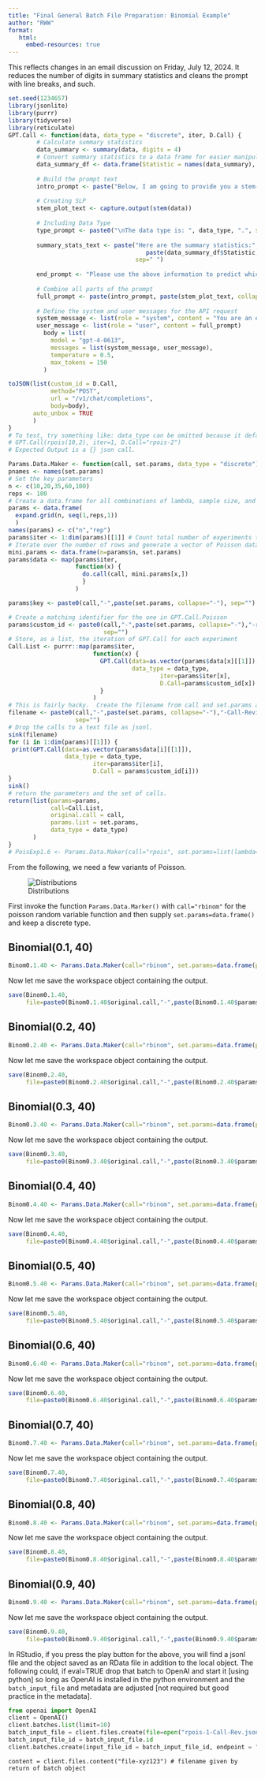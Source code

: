 ```yaml
---
title: "Final General Batch File Preparation: Binomial Example"
author: "RWW"
format: 
   html:
     embed-resources: true
---
```


This reflects changes in an email discussion on Friday, July 12, 2024.  It reduces the number of digits in summary statistics and cleans the prompt with line breaks, and such.

```r
set.seed(1234657)
library(jsonlite)
library(purrr)
library(tidyverse)
library(reticulate)
GPT.Call <- function(data, data_type = "discrete", iter, D.Call) {
        # Calculate summary statistics
        data_summary <- summary(data, digits = 4)
        # Convert summary statistics to a data frame for easier manipulation
        data_summary_df <- data.frame(Statistic = names(data_summary), Value = as.vector(data_summary))
        
        # Build the prompt text
        intro_prompt <- paste("Below, I am going to provide you a stem-and-leaf-plot of a variable and the summary statistics for that variable. I would like you to tell me which distribution you think generated the data.", sep="")
        
        # Creating SLP
        stem_plot_text <- capture.output(stem(data))
        
        # Including Data Type
        type_prompt <- paste0("\nThe data type is: ", data_type, ".", sep="")
        
        summary_stats_text <- paste("Here are the summary statistics:",
                                       paste(data_summary_df$Statistic, "=", data_summary_df$Value, collapse = "; "), type_prompt, 
                                    sep=" ")
        
        end_prompt <- "Please use the above information to predict which distribution generated the data. Please do not provide an explanation in your response. Please only state the name of the distribution in one word. Do not include the word 'distribution' following the name of the predicted distribution. Indeed, please read your response after writing it and ensure that you only provide the name of the distribution in your response."
        
        # Combine all parts of the prompt
        full_prompt <- paste(intro_prompt, paste(stem_plot_text, collapse = "\n"), summary_stats_text, end_prompt, sep="\n\n")
        
        # Define the system and user messages for the API request
        system_message <- list(role = "system", content = "You are an expert in statistics and data science.")
        user_message <- list(role = "user", content = full_prompt)
          body = list(
            model = "gpt-4-0613",
            messages = list(system_message, user_message),
            temperature = 0.5,
            max_tokens = 150
          )        

toJSON(list(custom_id = D.Call, 
            method="POST", 
            url = "/v1/chat/completions", 
            body=body), 
       auto_unbox = TRUE
       )
}
# To test, try something like: data_type can be omitted because it defaults to discrete
# GPT.Call(rpois(10,2), iter=1, D.Call="rpois-2")
# Expected Output is a {} json call.
```

```r
Params.Data.Maker <- function(call, set.params, data_type = "discrete") {
pnames <- names(set.params)
# Set the key parameters
n <- c(10,20,35,60,100)
reps <- 100
# Create a data.frame for all combinations of lambda, sample size, and repetition [of lambda sample size]
params <- data.frame(
  expand.grid(n, seq(1,reps,1))
  )
names(params) <- c("n","rep")
params$iter <- 1:dim(params)[[1]] # Count total number of experiments to pass
# Iterate over the number of rows and generate a vector of Poisson data given lambda and size; a tidy for-loop
mini.params <- data.frame(n=params$n, set.params)
params$data <- map(params$iter, 
                   function(x) { 
                     do.call(call, mini.params[x,]) 
                     }
                   )

params$key <- paste0(call,"-",paste(set.params, collapse="-"), sep="")

# Create a matching identifier for the one in GPT.Call.Poisson
params$custom_id <- paste0(call,"-",paste(set.params, collapse="-"),"-request-",params$iter, 
                           sep="")
# Store, as a list, the iteration of GPT.Call for each experiment
Call.List <- purrr::map(params$iter, 
                        function(x) {
                          GPT.Call(data=as.vector(params$data[x][[1]]),
                                   data_type = data_type,
                                           iter=params$iter[x], 
                                           D.Call=params$custom_id[x])
                          }
                        )
# This is fairly hacky.  Create the filename from call and set.params and then use a sink to capture prints of the GPT.Call function.  Because set.parms can be vector-valued, we need to collapse it.
filename <- paste0(call,"-",paste(set.params, collapse="-"),"-Call-Revised.jsonl", 
                   sep="")
# Drop the calls to a text file as jsonl.
sink(filename)
for (i in 1:dim(params)[[1]]) {
 print(GPT.Call(data=as.vector(params$data[i][[1]]), 
                data_type = data_type,
                        iter=params$iter[i], 
                        D.Call = params$custom_id[i]))  
}
sink()
# return the parameters and the set of calls.
return(list(params=params, 
            call=Call.List,
            original.call = call,
            params.list = set.params,
            data_type = data_type)
       )
}
# PoisExp1.6 <- Params.Data.Maker(call="rpois", set.params=list(lambda=1.6))
```

From the following, we need a few variants of Poisson.

![Distributions](./../../Distributions-to-Add.png) 

First invoke the function `Params.Data.Marker()` with `call="rbinom"` for the poisson random variable function and then supply `set.params=data.frame()` and keep a discrete type.

## Binomial(0.1, 40)

```r
Binom0.1.40 <- Params.Data.Maker(call="rbinom", set.params=data.frame(prob=0.1, size=40), data_type = "discrete")
```

Now let me save the workspace object containing the output.

```r
save(Binom0.1.40, 
     file=paste0(Binom0.1.40$original.call,"-",paste(Binom0.1.40$params.list, collapse="-"),".RData", sep=""))
```

## Binomial(0.2, 40)

```r
Binom0.2.40 <- Params.Data.Maker(call="rbinom", set.params=data.frame(prob=0.2, size=40), data_type = "discrete")
```

Now let me save the workspace object containing the output.

```r
save(Binom0.2.40, 
     file=paste0(Binom0.2.40$original.call,"-",paste(Binom0.2.40$params.list, collapse="-"),".RData", sep=""))
```


## Binomial(0.3, 40)

```r
Binom0.3.40 <- Params.Data.Maker(call="rbinom", set.params=data.frame(prob=0.3, size=40), data_type = "discrete")
```

Now let me save the workspace object containing the output.

```r
save(Binom0.3.40, 
     file=paste0(Binom0.3.40$original.call,"-",paste(Binom0.3.40$params.list, collapse="-"),".RData", sep=""))
```

## Binomial(0.4, 40)

```r
Binom0.4.40 <- Params.Data.Maker(call="rbinom", set.params=data.frame(prob=0.4, size=40), data_type = "discrete")
```

Now let me save the workspace object containing the output.

```r
save(Binom0.4.40, 
     file=paste0(Binom0.4.40$original.call,"-",paste(Binom0.4.40$params.list, collapse="-"),".RData", sep=""))
```

## Binomial(0.5, 40)

```r
Binom0.5.40 <- Params.Data.Maker(call="rbinom", set.params=data.frame(prob=0.5, size=40), data_type = "discrete")
```

Now let me save the workspace object containing the output.

```r
save(Binom0.5.40, 
     file=paste0(Binom0.5.40$original.call,"-",paste(Binom0.5.40$params.list, collapse="-"),".RData", sep=""))
```

## Binomial(0.6, 40)

```r
Binom0.6.40 <- Params.Data.Maker(call="rbinom", set.params=data.frame(prob=0.6, size=40), data_type = "discrete")
```

Now let me save the workspace object containing the output.

```r
save(Binom0.6.40, 
     file=paste0(Binom0.6.40$original.call,"-",paste(Binom0.6.40$params.list, collapse="-"),".RData", sep=""))
```

## Binomial(0.7, 40)

```r
Binom0.7.40 <- Params.Data.Maker(call="rbinom", set.params=data.frame(prob=0.7, size=40), data_type = "discrete")
```

Now let me save the workspace object containing the output.

```r
save(Binom0.7.40, 
     file=paste0(Binom0.7.40$original.call,"-",paste(Binom0.7.40$params.list, collapse="-"),".RData", sep=""))
```

## Binomial(0.8, 40)

```r
Binom0.8.40 <- Params.Data.Maker(call="rbinom", set.params=data.frame(prob=0.8, size=40), data_type = "discrete")
```

Now let me save the workspace object containing the output.

```r
save(Binom0.8.40, 
     file=paste0(Binom0.8.40$original.call,"-",paste(Binom0.8.40$params.list, collapse="-"),".RData", sep=""))
```

## Binomial(0.9, 40)

```r
Binom0.9.40 <- Params.Data.Maker(call="rbinom", set.params=data.frame(prob=0.9, size=40), data_type = "discrete")
```

Now let me save the workspace object containing the output.

```r
save(Binom0.9.40, 
     file=paste0(Binom0.9.40$original.call,"-",paste(Binom0.9.40$params.list, collapse="-"),".RData", sep=""))
```

In RStudio, if you press the play button for the above, you will find a jsonl file and the object saved as an RData file in addition to the local object.  The following could, if eval=TRUE drop that batch to OpenAI and start it [using python] so long as OpenAI is installed in the python environment and the `batch_input_file` and metadata are adjusted [not required but good practice in the metadata].  

```python
from openai import OpenAI
client = OpenAI()
client.batches.list(limit=10)
batch_input_file = client.files.create(file=open("rpois-1-Call-Rev.jsonl", "rb"), purpose = "batch")
batch_input_file_id = batch_input_file.id
client.batches.create(input_file_id = batch_input_file_id, endpoint = "/v1/chat/completions", completion_window="24h", metadata = {"description":"poisson [1]"})
```

```
content = client.files.content("file-xyz123") # filename given by return of batch object
```
